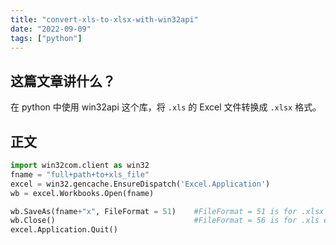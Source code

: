 ```yaml
---
title: "convert-xls-to-xlsx-with-win32api"
date: "2022-09-09"
tags: ["python"]
---
```


## 这篇文章讲什么？
在 python 中使用 win32api 这个库，将 `.xls` 的 Excel 文件转换成 `.xlsx` 格式。

## 正文
```python
import win32com.client as win32
fname = "full+path+to+xls_file"
excel = win32.gencache.EnsureDispatch('Excel.Application')
wb = excel.Workbooks.Open(fname)

wb.SaveAs(fname+"x", FileFormat = 51)    #FileFormat = 51 is for .xlsx extension
wb.Close()                               #FileFormat = 56 is for .xls extension
excel.Application.Quit()
```